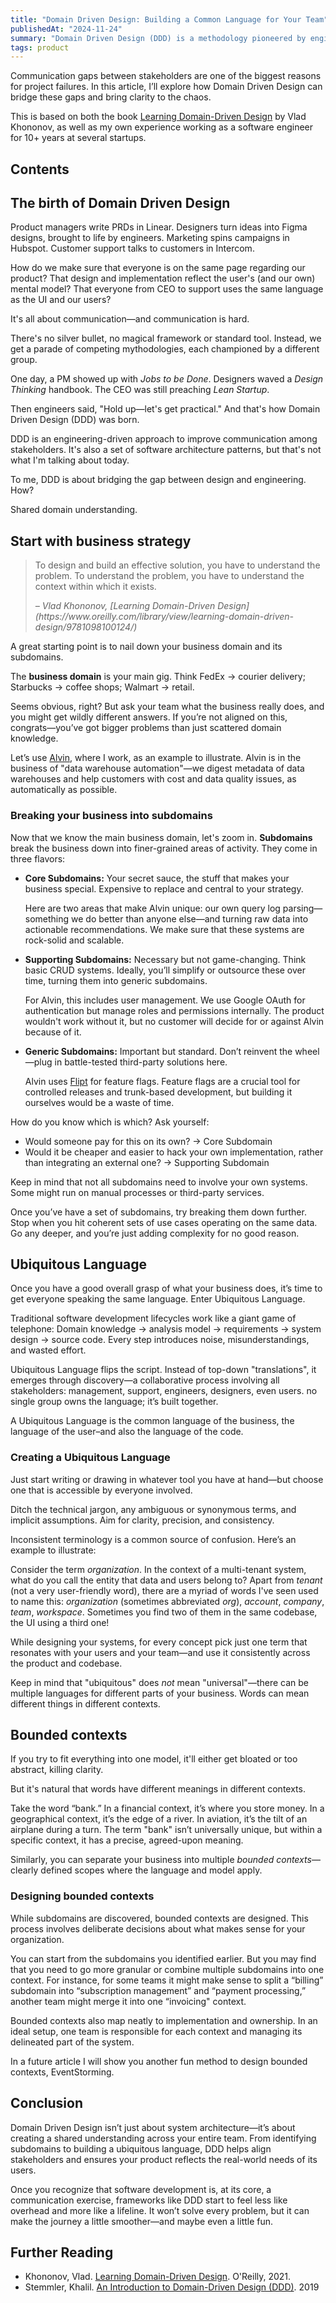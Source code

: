 ```yaml
---
title: "Domain Driven Design: Building a Common Language for Your Team"
publishedAt: "2024-11-24"
summary: "Domain Driven Design (DDD) is a methodology pioneered by engineers to improve communication among stakeholders."
tags: product
---
```


Communication gaps between stakeholders are one of the biggest reasons for project failures.
In this article, I’ll explore how Domain Driven Design can bridge these gaps and bring clarity to the chaos.

This is based on
both the book [Learning Domain-Driven Design](https://www.oreilly.com/library/view/learning-domain-driven-design/9781098100124/) by Vlad Khononov,
as well as my own experience working as a software engineer for 10+ years at several startups.

## Contents

## The birth of Domain Driven Design

Product managers write PRDs in Linear.
Designers turn ideas into Figma designs,
brought to life by engineers.
Marketing spins campaigns in Hubspot.
Customer support talks to customers in Intercom.

How do we make sure that everyone is on the same page regarding our product?
That design and implementation reflect the user's (and our own) mental model?
That everyone from CEO to support uses the same language as the UI and our users?

It's all about communication—and communication is hard.

There's no silver bullet, no magical framework or standard tool.
Instead, we get a parade of competing mythodologies, each championed by a different group.

One day, a PM showed up with _Jobs to be Done_.
Designers waved a _Design Thinking_ handbook.
The CEO was still preaching _Lean Startup_.

Then engineers said, "Hold up—let's get practical."
And that's how Domain Driven Design (DDD) was born.

DDD is an engineering-driven approach to improve communication among stakeholders.
It's also a set of software architecture patterns, but that's not what I'm talking about today.

To me, DDD is about bridging the gap between design and engineering. How?

Shared domain understanding.

## Start with business strategy

> To design and build an effective solution, you have to understand the problem.
> To understand the problem, you have to understand the context within which it exists.
>
> <cite>
>   – Vlad Khononov, [Learning Domain-Driven
>   Design](https://www.oreilly.com/library/view/learning-domain-driven-design/9781098100124/)
> </cite>

A great starting point is to nail down your business domain and its subdomains.

The **business domain** is your main gig.
Think FedEx → courier delivery; Starbucks → coffee shops; Walmart → retail.

Seems obvious, right? But ask your team what the business really does, and you might get wildly different answers.
If you’re not aligned on this, congrats—you’ve got bigger problems than just scattered domain knowledge.

Let’s use [Alvin](https://alvin.ai), where I work, as an example to illustrate.
Alvin is in the business of "data warehouse automation"—we digest metadata of data warehouses and help customers with cost and data quality issues, as automatically as possible.

### Breaking your business into subdomains

Now that we know the main business domain, let's zoom in.
**Subdomains** break the business down into finer-grained areas of activity. They come in three flavors:

- **Core Subdomains:** Your secret sauce, the stuff that makes your business special. Expensive to replace and central to your strategy.

  Here are two areas that make Alvin unique: our own query log parsing—something we do better than anyone else—and turning raw data into actionable recommendations.
  We make sure that these systems are rock-solid and scalable.

- **Supporting Subdomains:** Necessary but not game-changing. Think basic CRUD systems. Ideally, you’ll simplify or outsource these over time, turning them into generic subdomains.

  For Alvin, this includes user management. We use Google OAuth for authentication but manage roles and permissions internally.
  The product wouldn't work without it, but no customer will decide for or against Alvin because of it.

- **Generic Subdomains:** Important but standard. Don’t reinvent the wheel—plug in battle-tested third-party solutions here.

  Alvin uses [Flipt](https://www.flipt.io/) for feature flags. Feature flags are a crucial tool for controlled releases and trunk-based development,
  but building it ourselves would be a waste of time.

How do you know which is which? Ask yourself:

- Would someone pay for this on its own? → Core Subdomain
- Would it be cheaper and easier to hack your own implementation, rather than integrating an external one? → Supporting Subdomain

Keep in mind that not all subdomains need to involve your own systems. Some might run on manual processes or third-party services.

Once you’ve have a set of subdomains, try breaking them down further.
Stop when you hit coherent sets of use cases operating on the same data.
Go any deeper, and you’re just adding complexity for no good reason.

## Ubiquitous Language

Once you have a good overall grasp of what your business does, it’s time to get everyone speaking the same language. Enter Ubiquitous Language.

Traditional software development lifecycles work like a giant game of telephone:
Domain knowledge → analysis model → requirements → system design → source code.
Every step introduces noise, misunderstandings, and wasted effort.

Ubiquitous Language flips the script.
Instead of top-down "translations", it emerges through discovery—a collaborative process involving all stakeholders:
management, support, engineers, designers, even users. no single group owns the language; it’s built together.

A Ubiquitous Language is the common language of the business, the language of the user–and also the language of the code.

### Creating a Ubiquitous Language

Just start writing or drawing in whatever tool you have at hand—but choose one that is accessible by everyone involved.

Ditch the technical jargon, any ambiguous or synonymous terms, and implicit assumptions.
Aim for clarity, precision, and consistency.

Inconsistent terminology is a common source of confusion. Here’s an example to illustrate:

Consider the term _organization_.
In the context of a multi-tenant system, what do you call the entity that data and users belong to?
Apart from _tenant_ (not a very user-friendly word), there are a myriad of words I've seen used to name this: _organization_ (sometimes abbreviated _org_), _account_, _company_, _team_, _workspace_.
Sometimes you find two of them in the same codebase, the UI using a third one!

While designing your systems, for every concept pick just one term that resonates with your users and your team—and use it consistently across the product and codebase.

Keep in mind that "ubiquitous" does _not_ mean "universal"—there can be multiple languages for different parts of your business.
Words can mean different things in different contexts.

## Bounded contexts

If you try to fit everything into one model, it'll either get bloated or too abstract, killing clarity.

But it's natural that words have different meanings in different contexts.

Take the word “bank.”
In a financial context, it’s where you store money.
In a geographical context, it’s the edge of a river.
In aviation, it’s the tilt of an airplane during a turn.
The term "bank" isn’t universally unique, but within a specific context, it has a precise, agreed-upon meaning.

Similarly, you can separate your business into multiple _bounded contexts_—clearly defined scopes where the language and model apply.

### Designing bounded contexts

While subdomains are discovered, bounded contexts are designed.
This process involves deliberate decisions about what makes sense for your organization.

You can start from the subdomains you identified earlier. But you may find that you need to go more granular or combine multiple subdomains into one context.
For instance, for some teams it might make sense to split a “billing” subdomain into “subscription management” and “payment processing,” another team might merge it into one “invoicing" context.

Bounded contexts also map neatly to implementation and ownership.
In an ideal setup, one team is responsible for each context and managing its delineated part of the system.

In a future article I will show you another fun method to design bounded contexts, EventStorming.

## Conclusion

Domain Driven Design isn’t just about system architecture—it’s about creating a shared understanding across your entire team.
From identifying subdomains to building a ubiquitous language,
DDD helps align stakeholders and ensures your product reflects the real-world needs of its users.

Once you recognize that software development is, at its core, a communication exercise,
frameworks like DDD start to feel less like overhead and more like a lifeline.
It won’t solve every problem, but it can make the journey a little smoother—and maybe even a little fun.

## Further Reading

- Khononov, Vlad. [Learning Domain-Driven Design](https://www.oreilly.com/library/view/learning-domain-driven-design/9781098100124/). O'Reilly, 2021.
- Stemmler, Khalil. [An Introduction to Domain-Driven Design (DDD)](https://khalilstemmler.com/articles/domain-driven-design-intro/). 2019
